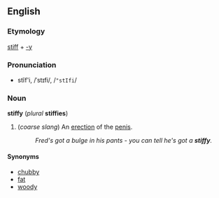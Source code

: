 ==English==
===Etymology===
[[stiff]] + [[-y]]

===Pronunciation===
*stĭf'i, /ˈstɪfi/, /<tt>"stIfi</tt>/

===Noun===
'''stiffy''' (''plural'' '''stiffies''')

#(''coarse slang'') An [[erection]] of the [[penis]].
#:''Fred's got a bulge in his pants - you can tell he's got a '''stiffy'''.''

====Synonyms====
*[[chubby]]
*[[fat]]
*[[woody]]